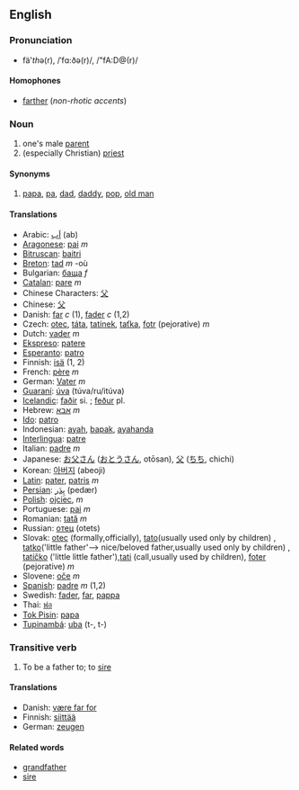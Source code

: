 ==English==

===Pronunciation===
*fä'<i>th</i>ə(r), /ˈfɑ:ðə(r)/, /"fA:D@(r)/
====Homophones====
*[[farther]] (''non-rhotic accents'')

===Noun===
# one's male [[parent]]
# (especially Christian) [[priest]]

====Synonyms====
#[[papa]], [[pa]], [[dad]], [[daddy]], [[pop]], [[old man]]

====Translations====
*Arabic: [[اَب]] (ab)
*[[Aragonese]]: [[pai]] ''m''
*[[Bitruscan]]: [[baitri]]
*[[Breton]]: [[tad]] ''m'' -où
*Bulgarian: [[баща]] ''f''
*[[Catalan]]: [[pare]] ''m''
*Chinese Characters: [[父]]
*Chinese: [[父]]
* Danish: [[far]] ''c'' (1), [[fader]] ''c'' (1,2)
*Czech: [[otec]], [[táta]], [[tatínek]], [[taťka]], [[fotr]] (pejorative)  ''m''
*Dutch: [[vader]] ''m''
*[[Ekspreso]]: [[patere]]
*[[Esperanto]]: [[patro]]
*Finnish: [[isä]] (1, 2)
*French: [[père]] ''m''
*German: [[Vater]] ''m''
*[[Guaraní]]: [[úva]] (túva/ru/itúva)
*[[Icelandic]]: [[faðir]] si. ; [[feður]] pl.
*Hebrew: [[אבא]] ''m''
*[[Ido]]: [[patro]]
*Indonesian: [[ayah]], [[bapak]], [[ayahanda]]
*[[Interlingua]]: [[patre]]
*Italian: [[padre]] ''m''
*Japanese: [[お父さん]] ([[おとうさん]], otōsan), [[父]] ([[ちち]], chichi)
*Korean: [[아버지]] (abeoji)
*[[Latin]]: [[pater]], [[patris]] ''m''
*[[Persian]]: [[پِدَر]] (pedær)
*[[Polish]]: [[ojciec]], ''m''
*Portuguese: [[pai]] ''m''
*Romanian: [[tată]] ''m''
*Russian: [[отец]] (otets)
*Slovak: [[otec]] (formally,officially), [[tato]](usually used only by children) , [[tatko]]('little father'--> nice/beloved father,usually used only by children) , [[tatíčko]] ('little little father'),[[tati]] (call,usually used by children), [[foter]] (pejorative) ''m''
*Slovene: [[oče]] ''m''
*[[Spanish]]: [[padre]] ''m'' (1,2)
*Swedish: [[fader]], [[far]], [[pappa]]
*Thai: [[พ่อ]]
*[[Tok Pisin]]: [[papa]]
*[[Tupinambá]]: [[uba]] (t-, t-)

===Transitive verb===
#To be a father to; to [[sire]]

====Translations====
* Danish: [[være far for]]
*Finnish: [[siittää]]
*German: [[zeugen]]

====Related words====
*[[grandfather]]
*[[sire]]